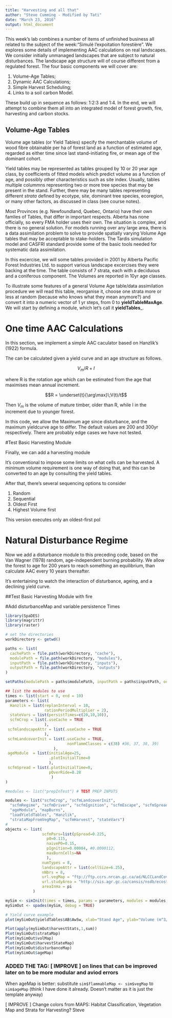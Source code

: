 ```yaml
---
title: "Harvesting and all that"
author: "Steve Cumming - Modified by Tati"
date: "March 23, 2016"
output: html_document
---
```


This week's lab combines a number of items of unfinished business all related to the subject of the week:"Simulé l'expoitation forestière". We explores some details of implementing AAC calculations on real landscapes. We consider initially unmanaged landscapes that are subject to natural disturbances. The landscape age structure will of course different from a regulated forest. The four basic components we will cover are:

1. Volume-Age Tables;
2. Dynamic AAC Calculations;
3. Simple Harvest Scheduling;
4. Links to a soil carbon Model. 

These build up in sequence as follows: 1:2:3 and 1:4. In the end, we will attempt to combine them all into an integrated model of forest growth, fire, harvesting and carbon stocks.

## Volume-Age Tables

Volume age tables (or Yield Tables) specify the merchantable volume of wood fibre obtainable per ha of forest land as a function of estimated age, regarded as either time since last stand-initiating fire, or mean age of the dominant cohort.

Yield tables may be represented as tables grouped by 10 or 20 year age class, by coefficients of fitted models which predict volume as a function of age, and possibly other characteristics such as site index. Usually, tables multiple colummns representing two or more tree species that may be present in the stand. Further, there may be many tables representing different _strata_ defined by ecotype, site, dominant tree species, ecoregion, or many other factors, as discussed in class (see course notes).

Most Provinces (e.g. Newfoundland, Quebec, Ontario) have their own famlies of Tables, that differ in important respects. Alberta has none officially, so every FMA holder uses their own. The situation is complex, and there is no general solution. For models running over any large area, there is a data assimilation problem to solve to provide spatially varying Volume Age tables that may be acceptable to stake-holders. The Tardis simulation model and CASFRI standard provide some of the basic tools needed for systematic data assimilation. 

In this excercise, we will some tables provided in 2001 by Alberta Pacific Forest Industries Ltd. to support various landscape excercises they were backing at the time. The table consists of 7 strata, each with a deciduous and a coniferous component. The Volumes are reported in 10yr age classes.

To illustrate some features of a general Volume Age table/data assimilation procedure we will read this table, reorganise it, choose one strata more or less at random (because who knows what they mean anymore?) and convert it into a numeric vector of 1 yr steps, from 0 to __yieldTableMaxAge__. We will start by defining a module, which let's call it __yieldTables___.


# One time AAC Calculations


In this section, we implement a simple AAC caculator based on Hanzlik's (1922) formula.

The can be calculated given a yield curve and an age structure as follows.

$$ V_m/R + I $$

where R is the rotation age which can be estimated from the age that maximises mean annual increment.

$$R = \underset{t}{\arg\max}\;V(t)/t$$

Then $V_m$ is the volume of mature timber, older than R, while I in the increment due to younger forest.

In this code, we allow the Maximum age since disturbance, and the maximum yieldcurve age to differ. The default values are 200 and 300yr respectively. There are probably edge cases we have not tested.  

#Test Basic Harvesting Module


Finally, we can add a harvesting module

It's conventional to impose some limits on what cells can be harvested. A minimum volume requirement is one way of doing that, and this can be converted to an age by consulting the yield tables.

After that, there's several sequencing options to consider

1. Random
2. Sequential
3. Oldest First
4. Highest Volume first

This version executes only an oldest-first pol

# Natural Disturbance Regime

Now we add a disturbance module to this preceding code, based on the Van Wagner (1978) random, age-independent burning probability. We allow the forest to age for 200 years to reach something an equilibrium, than calculate AAC every 10 years thereafter.


It's entertaining to watch the interaction of disturbance, ageing, and a declining yield curve.


##Test Basic Harvesting Module with fire


#Add disturbanceMap and variable persistence Times

```r
library(SpaDES)
library(magrittr)
library(raster)

# set the directories
workDirectory <- getwd()

paths <- list(
  cachePath = file.path(workDirectory, "cache"),
  modulePath = file.path(workDirectory, "modules"),
  inputPath = file.path(workDirectory, "inputs"),
  outputPath = file.path(workDirectory, "outputs")
)

setPaths(modulePath = paths$modulePath, inputPath = paths$inputPath, outputPath = paths$outputPath, cachePath = paths$cachePath)

## list the modules to use
times <- list(start = 0, end = 10)
parameters <- list(
  Hanzlik = list(replanInterval = 10,
                 rationPeriodMultiplier = 2),
  stateVars = list(persistTimes=c(20,10,10)),
  scfmCrop = list(.useCache = TRUE
                 ),
 scfmlandscapeAttr = list(.useCache = TRUE
                 ),
 scfmLandcoverInit = list(.useCache = TRUE,
                           nonFlammClasses = c(38) #36, 37, 38, 39)
                     ),
 ageModule  = list(initialAge=25, 
                   .plotInitialTime=0
                   ),
 scfmSpread = list(.plotInitialTime=0,
                   pOverRide=0.28
                    )
)

#modules <- list("prepInTest") # TEST PREP INPUTS

modules <- list("scfmCrop", "scfmLandcoverInit", 
  "scfmRegime", "scfmDriver", "scfmIgnition", "scfmEscape", "scfmSpread", 
  "ageModule", "mapBurns",
  "loadYieldTables", "Hanzlik", 
  "strataMapFromVegMap", "scfmHarvest", "stateVars")
# 
objects <- list(
                scfmPars=list(pSpread=0.225,
                  p0=0.115,
                  naiveP0=0.15, 
                  pIgnition=0.00004, #0.0000112,
                  maxBurnCells=NA
                  ),
                numTypes = 8,
                landscapeAttr = list(cellSize=6.25),
                nNbrs = 8,
                url.vegMap = "ftp://ftp.ccrs.nrcan.gc.ca/ad/NLCCLandCover/LandcoverCanada2005_250m/LandCoverOfCanada2005_V1_4.zip",
                url.studyArea = "http://sis.agr.gc.ca/cansis/nsdb/ecostrat/district/ecodistrict_shp.zip",
                areaInHa = pi
            )

mySim <- simInit(times = times, params = parameters, modules = modules, objects = objects, paths = paths)
mySimOut <- spades(mySim, debug = TRUE)

# Yield curve example
plot(mySimOut$yieldTables$AB$AwSw, xlab="Stand Age", ylab="Volume (m^3/ha)")

Plot(apply(mySimOut$harvestStats,1,sum))
Plot(mySimOut$strataMap)
Plot(mySimOut$volMap)
Plot(mySimOut$harvestStateMap)
Plot(mySimOut$disturbanceMap)
Plot(mySimOut$ageMap)

```

### ADDED THE TAG: [ IMPROVE ] on lines that can be improved later on to be more modular and aviod errors
 When ageMap is better: substitute `sim$flammableMap <- sim$vegMap` to `sim$ageMap` (think I have done it already. Doesn't matter as it is just the template anyway)

[ IMPROVE ] Change colors from MAPS: Habitat Classification, Vegetation Map and Strata for Harvesting? Steve
